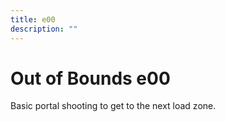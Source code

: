 ---
title: e00
description: ""
---

# Out of Bounds e00


<Tabs queryString="tab" defaultValue="beginner" className="tabs tabs--block">
<TabItem value="beginner" label="General" attributes={{className: "beginner"}}>

Basic portal shooting to get to the next load zone.

<YouTube url="https://youtu.be/r3E-KVT0yPE"/>

</TabItem>
</Tabs>